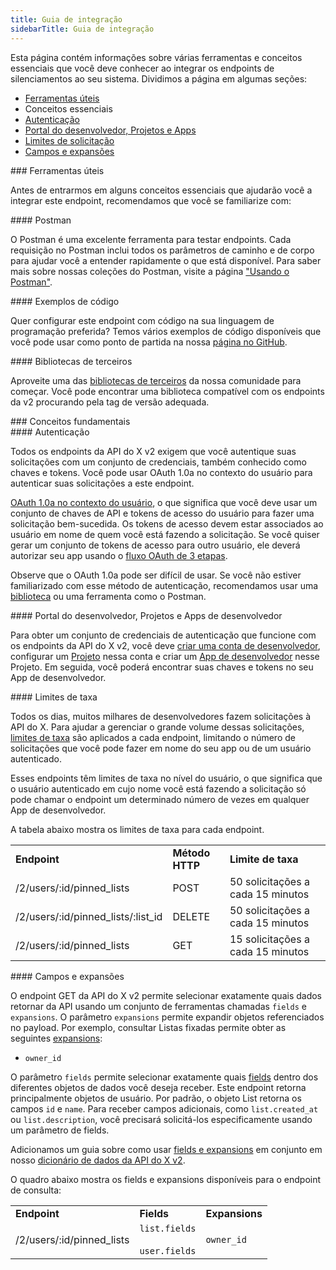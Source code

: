 ```yaml
---
title: Guia de integração
sidebarTitle: Guia de integração
---
```



Esta página contém informações sobre várias ferramentas e conceitos essenciais que você deve conhecer ao integrar os endpoints de silenciamentos ao seu sistema. Dividimos a página em algumas seções:

- [Ferramentas úteis](#helpful)
- Conceitos essenciais
- [Autenticação](#authentication)
- [Portal do desenvolvedor, Projetos e Apps](#portal)
- [Limites de solicitação](#limits)
- [Campos e expansões](#fields)

<div id="helpful-tools">
  ### Ferramentas úteis
</div>

Antes de entrarmos em alguns conceitos essenciais que ajudarão você a integrar este endpoint, recomendamos que você se familiarize com:

<div id="postman">
  #### Postman
</div>

O Postman é uma excelente ferramenta para testar endpoints. Cada requisição no Postman inclui todos os parâmetros de caminho e de corpo para ajudar você a entender rapidamente o que está disponível. Para saber mais sobre nossas coleções do Postman, visite a página ["Usando o Postman"](/pt-BR/tutorials/postman-getting-started). 

<div id="code-samples">
  #### Exemplos de código
</div>

Quer configurar este endpoint com código na sua linguagem de programação preferida? Temos vários exemplos de código disponíveis que você pode usar como ponto de partida na nossa [página no GitHub](https://github.com/xdevplatform/Twitter-API-v2-sample-code).

<div id="third-party-libraries">
  #### Bibliotecas de terceiros
</div>

Aproveite uma das [bibliotecas de terceiros](/pt-BR/x-api/tools-and-libraries/overview) da nossa comunidade para começar. Você pode encontrar uma biblioteca compatível com os endpoints da v2 procurando pela tag de versão adequada.

<div id="key-concepts">
  ### Conceitos fundamentais
</div>

<div id="authentication">
  #### Autenticação
</div>

Todos os endpoints da API do X v2 exigem que você autentique suas solicitações com um conjunto de credenciais, também conhecido como chaves e tokens. Você pode usar OAuth 1.0a no contexto do usuário para autenticar suas solicitações a este endpoint.

[OAuth 1.0a no contexto do usuário](/pt-BR/resources/fundamentals/authentication), o que significa que você deve usar um conjunto de chaves de API e tokens de acesso do usuário para fazer uma solicitação bem-sucedida. Os tokens de acesso devem estar associados ao usuário em nome de quem você está fazendo a solicitação. Se você quiser gerar um conjunto de tokens de acesso para outro usuário, ele deverá autorizar seu app usando o [fluxo OAuth de 3 etapas](https://developer.x.com/resources/fundamentals/authentication/obtaining-user-access-tokens).

Observe que o OAuth 1.0a pode ser difícil de usar. Se você não estiver familiarizado com esse método de autenticação, recomendamos usar uma [biblioteca](/pt-BR/x-api/tools-and-libraries/overview) ou uma ferramenta como o Postman.

<div id="developer-portal-projects-and-developer-apps">
  #### Portal do desenvolvedor, Projetos e Apps de desenvolvedor
</div>

Para obter um conjunto de credenciais de autenticação que funcione com os endpoints da API do X v2, você deve [criar uma conta de desenvolvedor](https://developer.x.com/en/portal/petition/essential/basic-info), configurar um [Projeto](/pt-BR/resources/fundamentals/projects) nessa conta e criar um [App de desenvolvedor](/pt-BR/resources/fundamentals/developer-apps) nesse Projeto. Em seguida, você poderá encontrar suas chaves e tokens no seu App de desenvolvedor.
 

<div id="rate-limits">
  #### Limites de taxa
</div>

Todos os dias, muitos milhares de desenvolvedores fazem solicitações à API do X. Para ajudar a gerenciar o grande volume dessas solicitações, [limites de taxa](/pt-BR/x-api/fundamentals/rate-limits) são aplicados a cada endpoint, limitando o número de solicitações que você pode fazer em nome do seu app ou de um usuário autenticado.

Esses endpoints têm limites de taxa no nível do usuário, o que significa que o usuário autenticado em cujo nome você está fazendo a solicitação só pode chamar o endpoint um determinado número de vezes em qualquer App de desenvolvedor.

A tabela abaixo mostra os limites de taxa para cada endpoint.

|     |     |     |
| :--- | :--- | :--- |
| **Endpoint** | **Método HTTP** | **Limite de taxa** |
| /2/users/:id/pinned\_lists | POST | 50 solicitações a cada 15 minutos |
| /2/users/:id/pinned\_lists/:list\_id | DELETE | 50 solicitações a cada 15 minutos |
| /2/users/:id/pinned\_lists | GET | 15 solicitações a cada 15 minutos |

<div id="fields-and-expansions">
  #### Campos e expansões
</div>

O endpoint GET da API do X v2 permite selecionar exatamente quais dados retornar da API usando um conjunto de ferramentas chamadas `fields` e `expansions`. O parâmetro `expansions` permite expandir objetos referenciados no payload. Por exemplo, consultar Listas fixadas permite obter as seguintes [expansions](/pt-BR/x-api/fundamentals/expansions):

- `owner_id`

O parâmetro `fields` permite selecionar exatamente quais [fields](/pt-BR/x-api/fundamentals/fields) dentro dos diferentes objetos de dados você deseja receber. Este endpoint retorna principalmente objetos de usuário. Por padrão, o objeto List retorna os campos `id` e `name`. Para receber campos adicionais, como `list.created_at` ou `list.description`, você precisará solicitá-los especificamente usando um parâmetro de fields.

Adicionamos um guia sobre como usar [fields e expansions](/pt-BR/x-api/fundamentals/data-dictionary#how-to-use-fields-and-expansions) em conjunto em nosso [dicionário de dados da API do X v2](/pt-BR/x-api/fundamentals/data-dictionary).

O quadro abaixo mostra os fields e expansions disponíveis para o endpoint de consulta:

|     |     |     |
| :--- | :--- | :--- |
| **Endpoint** | **Fields** | **Expansions** |
| /2/users/:id/pinned\_lists | `list.fields`<br /><br />`user.fields` | `owner_id` |